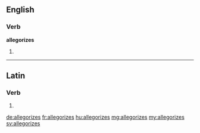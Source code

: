 ==English==

===Verb===
'''allegorizes'''

# {{en-third-person singular of|allegorize}}

----

==Latin==

===Verb===
{{la-verb-form|allēgorīzēs}}

# {{conjugation of|allēgorīzō||2|s|pres|act|sub|lang=la}}

[[de:allegorizes]]
[[fr:allegorizes]]
[[hu:allegorizes]]
[[mg:allegorizes]]
[[my:allegorizes]]
[[sv:allegorizes]]